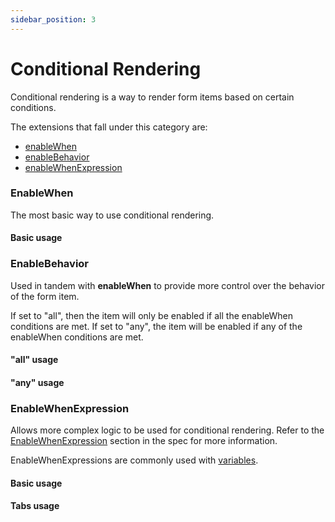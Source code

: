 ```yaml
---
sidebar_position: 3
---
```



# Conditional Rendering

Conditional rendering is a way to render form items based on certain conditions.

The extensions that fall under this category are:

- [enableWhen](http://hl7.org/fhir/uv/sdc/behavior.html#enableWhen)
- [enableBehavior](http://hl7.org/fhir/uv/sdc/behavior.html#enableBehavior)
- [enableWhenExpression](http://hl7.org/fhir/uv/sdc/expressions.html#enableWhenExpression)

### EnableWhen

The most basic way to use conditional rendering.

#### Basic usage

<IframeContainer
  storyId="csiro-renderer-sdc-9-1-4-form-behavior-other-control--enable-when"
  initialHeight={216}
/>

### EnableBehavior

Used in tandem with **enableWhen** to provide more control over the behavior of the form item.

If set to "all", then the item will only be enabled if all the enableWhen conditions are met. If set to "any", the item will be enabled if any of the enableWhen conditions are met.

#### "all" usage

<IframeContainer
  storyId="csiro-renderer-sdc-9-1-4-form-behavior-other-control--enable-behavior-all"
  initialHeight={120}
/>

#### "any" usage

<IframeContainer
  storyId="csiro-renderer-sdc-9-1-4-form-behavior-other-control--enable-behavior-any"
  initialHeight={284}
/>

### EnableWhenExpression

Allows more complex logic to be used for conditional rendering. Refer to the [EnableWhenExpression](http://hl7.org/fhir/uv/sdc/expressions.html#enableWhenExpression) section in the spec for more information.

EnableWhenExpressions are commonly used with [variables](http://hl7.org/fhir/uv/sdc/expressions.html#variable).

#### Basic usage

<IframeContainer
  storyId="csiro-renderer-sdc-9-1-4-form-behavior-other-control--enable-when-expression-simple"
  initialHeight={396}
/>

#### Tabs usage

<IframeContainer
  storyId="csiro-renderer-sdc-9-1-4-form-behavior-other-control--enable-when-expression-tabs"
  initialHeight={412}
/>

